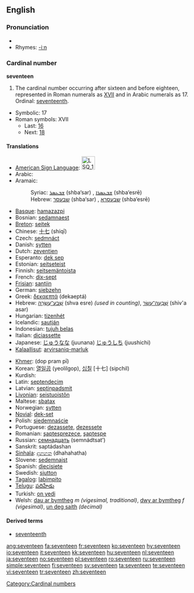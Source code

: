 ==English==

===Pronunciation===
* {{audio|en-us-seventeen.ogg|Audio (US)}}
* Rhymes: [[Rhymes:English:-iːn|-iːn]]

===Cardinal number===
'''seventeen'''

# The cardinal number occurring after sixteen and before eighteen, represented in Roman numerals as [[XVII]] and in Arabic numerals as 17.  Ordinal: [[seventeenth]].
* Symbolic: 17
* Roman symbols: XVII
** Last: [[sixteen|16]]
** Next: [[eighteen|18]]

====Translations====
{{top}}
* [[American Sign Language]]: [[Image:LSQ 17.jpg|35px]]
* Arabic: {{Arab|[[سبعة عشر]]}} {{unicode|(sábʕaʈ ʕášar)}}
* Aramaic:
*: Syriac: [[ܫܒܥܣܪ]] (shba‘sar) {{m}}, [[ܫܒܥܣܪܐ]] (shba‘esrē) {{f}}
*: Hebrew: [[שבעסר]] (shba‘sar) {{m}}, [[שבעסרא]] (shba‘esrē) {{f}}
* [[Basque]]: [[hamazazpi]]
* Bosnian: [[sedamnaest]]
* [[Breton]]: [[seitek]]
* Chinese: [[十七]] (shíqī)
* Czech: [[sedmnáct]]
* Danish: [[sytten]]
* Dutch: [[zeventien]] {{f}}
* Esperanto: [[dek sep]]
* Estonian: [[seitseteist]]
* Finnish: [[seitsemäntoista]]
* French: [[dix-sept]] {{m}}
* [[Frisian]]: [[santjin]]
* German: [[siebzehn]] {{f}}
* Greek: [[δεκαεπτά]] (dekaeptá)
* Hebrew: [[שבע עשרה|שְׁבַע־עֶשְׂרֵה]] (shva esre) {{f}} ''(used in counting)'', [[שבעה עשר|שִׁבְעָה־עָשָׂר]] (shiv'a asar) {{m}}
* Hungarian: [[tizenhét]]
* Icelandic: [[sautján]]
* Indonesian: [[tujuh belas]]
* Italian: [[diciassette]]
* Japanese: [[じゅうなな]] (juunana) [[じゅうしち]] (juushichi)
* [[Kalaallisut]]: [[arvirsaniq-marluk]]
{{mid}}
* [[Khmer]]: {{Khmr|[[ដប់ប្រាំពីរ]]}} (dop pram pī)
* Korean: [[열일곱]] (yeolilgop), [[십칠]] [十七] (sipchil)
* Kurdish: {{KUchar|[[حه‌ڤده‌]]}}
* Latin: [[septendecim]]
* Latvian: [[septiņpadsmit]]
* [[Livonian]]: [[seistuoistõn]]
* Maltese: [[sbatax]]
* Norwegian: [[sytten]]
* [[Novial]]: [[dek-set]]
* Polish: [[siedemnaście]]
* Portuguese: [[dezassete]], [[dezessete]]
* Romanian: [[şaptesprezece]], [[şapteşpe]] {{italbrac|informal}}
* Russian: [[семнадцать]] (semnádtsat’)
* Sanskrit: saptádashan
* [[Sinhala]]: [[දහහත]] (dhahahatha)
* Slovene: [[sedemnajst]]
* Spanish: [[diecisiete]]
* Swedish: [[sjutton]]
* [[Tagalog]]: [[labimpito]]
* [[Telugu]]: [[పదిహేడు]]
* Turkish: [[on yedi]]
* Welsh: [[dau ar bymtheg]] ''m (vigesimal, traditional)'', [[dwy ar bymtheg]] ''f (vigesimal)'', [[un deg saith]] ''(decimal)''
{{bottom}}

====Derived terms====
* [[seventeenth]]

[[Category:Cardinal numbers]]

[[ang:seventeen]]
[[fa:seventeen]]
[[fr:seventeen]]
[[ko:seventeen]]
[[hy:seventeen]]
[[io:seventeen]]
[[it:seventeen]]
[[kk:seventeen]]
[[hu:seventeen]]
[[nl:seventeen]]
[[ja:seventeen]]
[[no:seventeen]]
[[pl:seventeen]]
[[ro:seventeen]]
[[ru:seventeen]]
[[simple:seventeen]]
[[fi:seventeen]]
[[sv:seventeen]]
[[ta:seventeen]]
[[te:seventeen]]
[[vi:seventeen]]
[[tr:seventeen]]
[[zh:seventeen]]